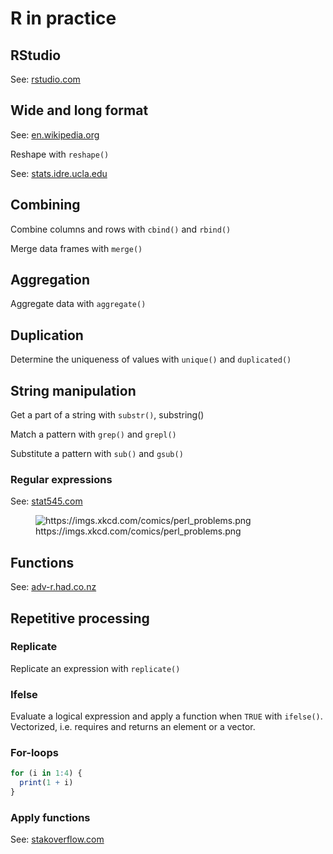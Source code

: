 # R in practice

## RStudio

See: [rstudio.com](https://www.rstudio.com/products/rstudio/)

## Wide and long format

See: [en.wikipedia.org](https://en.wikipedia.org/wiki/Wide_and_narrow_data)

Reshape with `reshape()`

See: [stats.idre.ucla.edu](https://stats.idre.ucla.edu/r/faq/how-can-i-reshape-my-data-in-r/)

## Combining

Combine columns and rows with `cbind()` and `rbind()`

Merge data frames with `merge()`

## Aggregation

Aggregate data with `aggregate()`

## Duplication

Determine the uniqueness of values with `unique()` and `duplicated()`

## String manipulation

Get a part of a string with `substr()`, substring() 

Match a pattern with `grep()` and `grepl()`

Substitute a pattern with `sub()` and `gsub()`

### Regular expressions

See: [stat545.com](https://stat545.com/block022_regular-expression.html)

![https://imgs.xkcd.com/comics/perl_problems.png](../img/perl_problems.png)

## Functions

See: [adv-r.had.co.nz](http://adv-r.had.co.nz/Functions.html)

## Repetitive processing

### Replicate

Replicate an expression with `replicate()`

### Ifelse

Evaluate a logical expression and apply a function when `TRUE` with `ifelse()`. Vectorized, i.e. requires and returns an element or a vector.

### For-loops

``` r
for (i in 1:4) {
  print(1 + i)
}
```

### Apply functions

See: [stakoverflow.com](https://stackoverflow.com/questions/3505701/grouping-functions-tapply-by-aggregate-and-the-apply-family)


